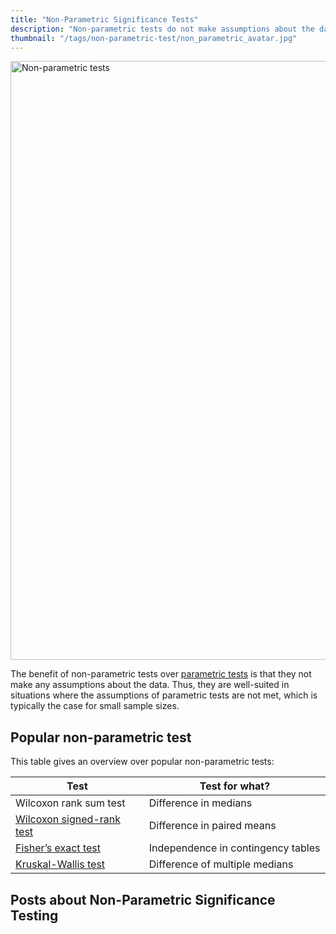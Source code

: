 ```yaml
---
title: "Non-Parametric Significance Tests"
description: "Non-parametric tests do not make assumptions about the data. Learn how to use tests such as the Wilcoxon signed-rank test in R."
thumbnail: "/tags/non-parametric-test/non_parametric_avatar.jpg"
---
```

<img src="non_parametric_avatar.jpg" alt = "Non-parametric tests" width = "1000" height = "958">

The benefit of non-parametric tests over [parametric tests](/tags/parametric-test/) is that they not make any assumptions about the data. Thus, they are well-suited in situations where the assumptions of parametric tests are not met, which is typically the case for small sample sizes.

## Popular non-parametric test

This table gives an overview over popular non-parametric tests:

| Test                      | Test for what?                     |
|---------------------------|------------------------------------|
| Wilcoxon rank sum test    | Difference in medians              |
| [Wilcoxon signed-rank test](/post/statistical_test/signed_wilcox_rank_test/) | Difference in paired means         |
| [Fisher's exact test](/post/statistical_test/contingency_table_tests/)       | Independence in contingency tables |
| [Kruskal-Wallis test](/post/statistical_test/anova_one_way/)       | Difference of multiple medians     |

## Posts about Non-Parametric Significance Testing

